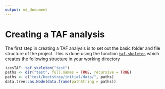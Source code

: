 ```yaml
---
output: md_document
---
```


# Creating a TAF analysis

The first step in creating a TAF analysis is to set out the basic folder and file structure of the project.
This is done using the function [`taf.skeleton`](https://rdrr.io/cran/icesTAF/man/taf.skeleton.html)
which creates the following structure in your working directory

```r
icesTAF::taf.skeleton("test")
paths <- dir("test", full.names = TRUE, recursive = TRUE)
paths <- c("test/bootstrap/initial/data/", paths)
data.tree::as.Node(data.frame(pathString = paths))
```

